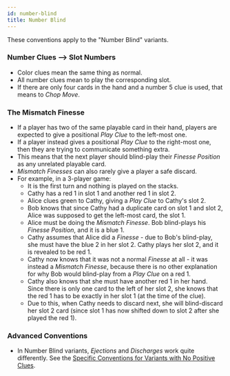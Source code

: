 ```yaml
---
id: number-blind
title: Number Blind
---
```


These conventions apply to the "Number Blind" variants.

### Number Clues --> Slot Numbers

- Color clues mean the same thing as normal.
- All number clues mean to play the corresponding slot.
- If there are only four cards in the hand and a number 5 clue is used, that means to _Chop Move_.

### The Mismatch Finesse

- If a player has two of the same playable card in their hand, players are expected to give a positional _Play Clue_ to the left-most one.
- If a player instead gives a positional _Play Clue_ to the right-most one, then they are trying to communicate something extra.
- This means that the next player should blind-play their _Finesse Position_ as any unrelated playable card.
- _Mismatch Finesses_ can also rarely give a player a safe discard.
- For example, in a 3-player game:
  - It is the first turn and nothing is played on the stacks.
  - Cathy has a red 1 in slot 1 and another red 1 in slot 2.
  - Alice clues green to Cathy, giving a _Play Clue_ to Cathy's slot 2.
  - Bob knows that since Cathy had a duplicate card on slot 1 and slot 2, Alice was supposed to get the left-most card, the slot 1.
  - Alice must be doing the _Mismatch Finesse_. Bob blind-plays his _Finesse Position_, and it is a blue 1.
  - Cathy assumes that Alice did a _Finesse_ - due to Bob's blind-play, she must have the blue 2 in her slot 2. Cathy plays her slot 2, and it is revealed to be red 1.
  - Cathy now knows that it was not a normal _Finesse_ at all - it was instead a _Mismatch Finesse_, because there is no other explanation for why Bob would blind-play from a _Play Clue_ on a red 1.
  - Cathy also knows that she must have another red 1 in her hand. Since there is only one card to the left of her slot 2, she knows that the red 1 has to be exactly in her slot 1 (at the time of the clue).
  - Due to this, when Cathy needs to discard next, she will blind-discard her slot 2 card (since slot 1 has now shifted down to slot 2 after she played the red 1).

### Advanced Conventions

- In Number Blind variants, _Ejections_ and _Discharges_ work quite differently. See the [Specific Conventions for Variants with No Positive Clues](no-positive-clues.mdx).
